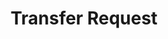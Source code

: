 ---
id: transfers-request
title: "Transfer Request"
description: "Transfer Request"
custom_edit_url: null
---